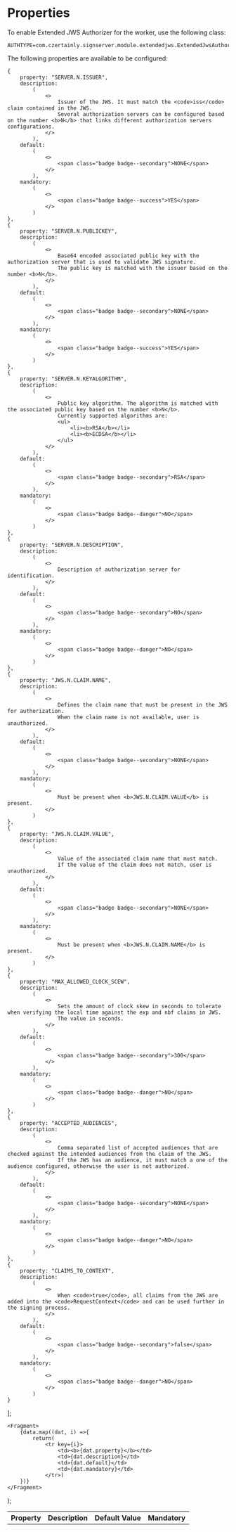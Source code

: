 
# Properties

To enable Extended JWS Authorizer for the worker, use the following class:

```
AUTHTYPE=com.czertainly.signserver.module.extendedjws.ExtendedJwsAuthorizer
```

The following properties are available to be configured:

    {
        property: "SERVER.N.ISSUER",
        description:
            (
                <>
                    Issuer of the JWS. It must match the <code>iss</code> claim contained in the JWS.
                    Several authorization servers can be configured based on the number <b>N</b> that links different authorization servers configurations.
                </>
            ),
        default:
            (
                <>
                    <span class="badge badge--secondary">NONE</span>
                </>
            ),
        mandatory:
            (
                <>
                    <span class="badge badge--success">YES</span>
                </>
            )
    },
    {
        property: "SERVER.N.PUBLICKEY",
        description:
            (
                <>
                    Base64 encoded associated public key with the authorization server that is used to validate JWS signature.
                    The public key is matched with the issuer based on the number <b>N</b>.
                </>
            ),
        default:
            (
                <>
                    <span class="badge badge--secondary">NONE</span>
                </>
            ),
        mandatory:
            (
                <>
                    <span class="badge badge--success">YES</span>
                </>
            )
    },
    {
        property: "SERVER.N.KEYALGORITHM",
        description:
            (
                <>
                    Public key algorithm. The algorithm is matched with the associated public key based on the number <b>N</b>.
                    Currently supported algorithms are:
                    <ul>
                        <li><b>RSA</b></li>
                        <li><b>ECDSA</b></li>
                    </ul>
                </>
            ),
        default:
            (
                <>
                    <span class="badge badge--secondary">RSA</span>
                </>
            ),
        mandatory:
            (
                <>
                    <span class="badge badge--danger">NO</span>
                </>
            )
    },
    {
        property: "SERVER.N.DESCRIPTION",
        description:
            (
                <>
                    Description of authorization server for identification.
                </>
            ),
        default:
            (
                <>
                    <span class="badge badge--secondary">NO</span>
                </>
            ),
        mandatory:
            (
                <>
                    <span class="badge badge--danger">NO</span>
                </>
            )
    },
    {
        property: "JWS.N.CLAIM.NAME",
        description:
            (
                <>
                    Defines the claim name that must be present in the JWS for authorization.
                    When the claim name is not available, user is unauthorized.
                </>
            ),
        default:
            (
                <>
                    <span class="badge badge--secondary">NONE</span>
                </>
            ),
        mandatory:
            (
                <>
                    Must be present when <b>JWS.N.CLAIM.VALUE</b> is present.
                </>
            )
    },
    {
        property: "JWS.N.CLAIM.VALUE",
        description:
            (
                <>
                    Value of the associated claim name that must match.
                    If the value of the claim does not match, user is unauthorized.
                </>
            ),
        default:
            (
                <>
                    <span class="badge badge--secondary">NONE</span>
                </>
            ),
        mandatory:
            (
                <>
                    Must be present when <b>JWS.N.CLAIM.NAME</b> is present.
                </>
            )
    },
    {
        property: "MAX_ALLOWED_CLOCK_SCEW",
        description:
            (
                <>
                    Sets the amount of clock skew in seconds to tolerate when verifying the local time against the exp and nbf claims in JWS.
                    The value in seconds.
                </>
            ),
        default:
            (
                <>
                    <span class="badge badge--secondary">300</span>
                </>
            ),
        mandatory:
            (
                <>
                    <span class="badge badge--danger">NO</span>
                </>
            )
    },
    {
        property: "ACCEPTED_AUDIENCES",
        description:
            (
                <>
                    Comma separated list of accepted audiences that are checked against the intended audiences from the claim of the JWS.
                    If the JWS has an audience, it must match a one of the audience configured, otherwise the user is not authorized.
                </>
            ),
        default:
            (
                <>
                    <span class="badge badge--secondary">NONE</span>
                </>
            ),
        mandatory:
            (
                <>
                    <span class="badge badge--danger">NO</span>
                </>
            )
    },
    {
        property: "CLAIMS_TO_CONTEXT",
        description:
            (
                <>
                    When <code>true</code>, all claims from the JWS are added into the <code>RequestContext</code> and can be used further in the signing process.
                </>
            ),
        default:
            (
                <>
                    <span class="badge badge--secondary">false</span>
                </>
            ),
        mandatory:
            (
                <>
                    <span class="badge badge--danger">NO</span>
                </>
            )
    }
];

    <Fragment>
        {data.map((dat, i) =>{
            return(
                <tr key={i}>
                    <td><b>{dat.property}</b></td>
                    <td>{dat.description}</td>
                    <td>{dat.default}</td>
                    <td>{dat.mandatory}</td>
                </tr>)
        })}
    </Fragment>
);

<table>
    <th>Property</th>
    <th>Description</th>
    <th>Default Value</th>
    <th>Mandatory</th>
    <tbody>
    <GenTable data={data}/>
    </tbody>
</table>